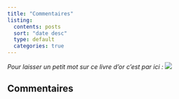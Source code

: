 ```yaml
---
title: "Commentaires"
listing:
  contents: posts
  sort: "date desc"
  type: default
  categories: true
---
```


*Pour laisser un petit mot sur ce livre d'or c'est par ici :* ![](livre.png)

::: panel-tabset
## Commentaires


:::
